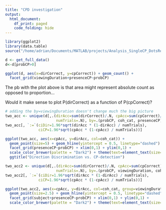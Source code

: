 ```yaml
---
title: "CPD investigation"
output:
  html_document:
    df_print: paged
    code_folding: hide
---
```

```r
library(ggplot2)
library(data.table)
source("/home/adrian/Documents/MATLAB/projects/Analysis_SingleCP_DotsReversal/R/REF_FUNCTIONS/explore_functions.r")
```

```r
d <- get_full_data()
d<-d[probCP>0]
```


```r
ggplot(d, aes(x=dirCorrect, y=cpCorrect)) + geom_count() +
  facet_grid(viewingDuration+presenceCP~probCP)
```
The pb with the plot above is that area might represent absolute count as opposed to proportion...

Would it make sense to plot P(dirCorrect) as a function of P(cpCorrect)?

```r
# adding the by=viewingDuration doesn't change much the big picture
two_acc <- unique(d[,.(dirAcc=sum(dirCorrect)/.N, cpAcc=sum(cpCorrect)/.N,
                       numTrials=.N), by=.(probCP, coh_cat, presenceCP)])
two_acc[, `:=`(ciDir=1.96*sqrt(dirAcc * (1-dirAcc) / numTrials),
               ciCP=1.96*sqrt(cpAcc * (1-cpAcc) / numTrials))]
```

```r
ggplot(two_acc, aes(x=cpAcc, y=dirAcc, col=coh_cat)) + 
  geom_point(size=5) + geom_hline(yintercept = 0.5, linetype="dashed") + geom_vline(xintercept = 0.5,linetype="dashed")+
  facet_grid(presenceCP~probCP) + xlim(0,1) + ylim(0,1) +
  scale_color_brewer(palette = "Dark2") + theme(text=element_text(size=17)) + 
  ggtitle("Direction Discrimination vs. CP-detection")
```

```r
two_acc2 <- unique(d[,.(dirAcc=sum(dirCorrect)/.N, cpAcc=sum(cpCorrect)/.N,
                       numTrials=.N), by=.(probCP, viewingDuration, coh_cat, presenceCP, subject)])
two_acc2[, `:=`(ciDir=1.96*sqrt(dirAcc * (1-dirAcc) / numTrials),
               ciCP=1.96*sqrt(cpAcc * (1-cpAcc) / numTrials))]
```

```r
ggplot(two_acc2, aes(x=cpAcc, y=dirAcc, col=coh_cat, group=viewingDuration)) + 
  geom_point(size=2.5) + geom_hline(yintercept = 0.5, linetype="dashed") + geom_vline(xintercept = 0.5,linetype="dashed")+
  facet_grid(subject+presenceCP~probCP) + xlim(0,1) + ylim(0,1) +
  scale_color_brewer(palette = "Dark2") + theme(text=element_text(size=17))
```

